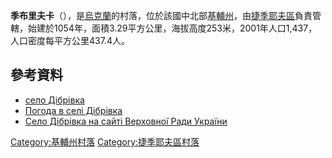 {{coord|49|19|8|N|29|45|33|E|scale:30000|display=title}}

'''季布里夫卡'''（{{lang-uk|Дібрівка}}），是[[烏克蘭|烏克蘭]]的村落，位於該國中北部[[基輔州|基輔州]]，由[[捷季耶夫區|捷季耶夫區]]負責管轄，始建於1054年，面積3.29平方公里，海拔高度253米，2001年人口1,437，人口密度每平方公里437.4人。

==參考資料==
*[http://w1.c1.rada.gov.ua/pls/z7503/A005?rdat1=11.09.2013&rf7571=14766 село Дібрівка]
* [http://weather.in.ua/ua/kievskaja/6709 Погода в селі Дібрівка]{{Wayback|url=http://weather.in.ua/ua/kievskaja/6709 |date=20170615204007 }}
* [http://w1.c1.rada.gov.ua/pls/z7503/A005?rdat1=11.09.2013&rf7571=14766 Село Дібрівка на сайті Верховної Ради України]

{{DEFAULTSORT:Дібрівка}}
[[Category:基輔州村落|Category:基輔州村落]]
[[Category:捷季耶夫區村落|Category:捷季耶夫區村落]]


{{Kiev-geo-stub}}